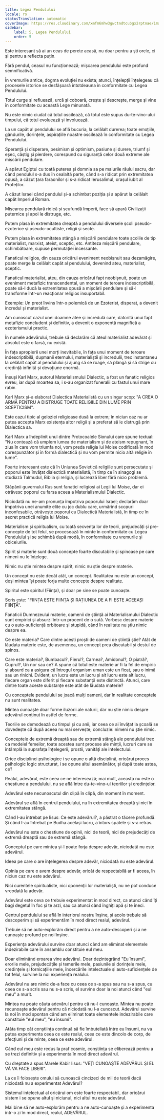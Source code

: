 ```yaml
---
title: Legea Pendulului
locale: ro
statusTranslation: automatic
coverImage: https://res.cloudinary.com/xmfm6mhw3gwctndtcubgx2rptnae/image/upload/v1741354419/small_cover_la_gran_rebelion_28716e29d2.webp
sidebar:
    label: 5. Legea Pendulului
    order: 5
---
```

Este interesant să ai un ceas de perete acasă, nu doar pentru a ști orele, ci și pentru a reflecta puțin.

Fără pendul, ceasul nu funcționează; mișcarea pendulului este profund semnificativă.

În vremurile antice, dogma evoluției nu exista; atunci, înțelepții înțelegeau că procesele istorice se desfășoară întotdeauna în conformitate cu Legea Pendulului.

Totul curge și refluează, urcă și coboară, crește și descrește, merge și vine în conformitate cu această Lege minunată.

Nu este nimic ciudat că totul oscilează, că totul este supus du-te-vino-ului timpului, că totul evoluează și involuează.

La un capăt al pendulului se află bucuria, la celălalt durerea; toate emoțiile, gândurile, dorințele, aspirațiile noastre oscilează în conformitate cu Legea Pendulului.

Speranță și disperare, pesimism și optimism, pasiune și durere, triumf și eșec, câștig și pierdere, corespund cu siguranță celor două extreme ale mișcării pendulare.

A apărut Egiptul cu toată puterea și domnia sa pe malurile râului sacru, dar când pendulul s-a dus în cealaltă parte, când s-a ridicat prin extremitatea opusă, a căzut țara faraonilor și s-a ridicat Ierusalimul, orașul iubit al Profeților.

A căzut Israel când pendulul și-a schimbat poziția și a apărut la celălalt capăt Imperiul Roman.

Mișcarea pendulară ridică și scufundă Imperii, face să apară Civilizații puternice și apoi le distruge, etc.

Putem plasa în extremitatea dreaptă a pendulului diversele școli pseudo-ezoterice și pseudo-ocultiste, religii și secte.

Putem plasa în extremitatea stângă a mișcării pendulare toate școlile de tip materialist, marxist, ateist, sceptic, etc. Antiteza mișcării pendulare, schimbătoare, supuse permutației incessante.

Fanaticul religios, din cauza oricărui eveniment neobișnuit sau dezamăgire, poate merge la celălalt capăt al pendulului, devenind ateu, materialist, sceptic.

Fanaticul materialist, ateu, din cauza oricărui fapt neobișnuit, poate un eveniment metafizic transcendental, un moment de teroare indescriptibilă, poate să-l ducă la extremitatea opusă a mișcării pendulare și să-l transforme într-un reacționar religios insuportabil.

Exemple: Un preot învins într-o polemică de un Ezoterist, disperat, a devenit incredul și materialist.

Am cunoscut cazul unei doamne atee și incredulă care, datorită unui fapt metafizic concludent și definitiv, a devenit o exponentă magnifică a ezoterismului practic.

În numele adevărului, trebuie să declarăm că ateul materialist adevărat și absolut este o farsă, nu există.

În fața apropierii unei morți inevitabile, în fața unui moment de teroare indescriptibilă, dușmanii eternului, materialiștii și incredulii, trec instantaneu la celălalt capăt al pendulului și ajung să se roage, să plângă și să strige cu credință infinită și devoțiune enormă.

Însuși Karl Marx, autorul Materialismului Dialectic, a fost un fanatic religios evreu, iar după moartea sa, i s-au organizat funeralii cu fastul unui mare rabin.

Karl Marx și-a elaborat Dialectica Materialistă cu un singur scop: "A CREA O ARMĂ PENTRU A DISTRUGE TOATE RELIGIILE DIN LUME PRIN SCEPTICISM".

Este cazul tipic al geloziei religioase dusă la extrem; în niciun caz nu ar putea accepta Marx existența altor religii și a preferat să le distrugă prin Dialectica sa.

Karl Marx a îndeplinit unul dintre Protocoalele Sionului care spune textual: "Nu contează că umplem lumea de materialism și de ateism repugnant, în ziua în care vom triumfa noi, vom preda religia lui Moise codificată în mod corespunzător și în formă dialectică și nu vom permite nicio altă religie în lume".

Foarte interesant este că în Uniunea Sovietică religiile sunt persecutate și poporul este învățat dialectică materialistă, în timp ce în sinagogi se studiază Talmudul, Biblia și religia, și lucrează liber fără nicio problemă.

Stăpânii guvernului Rus sunt fanatici religioși ai Legii lui Moise, dar ei otrăvesc poporul cu farsa aceea a Materialismului Dialectic.

Niciodată nu ne-am pronunța împotriva poporului Israel; declarăm doar împotriva unei anumite elite cu joc dublu care, urmărind scopuri inconfesabile, otrăvește poporul cu Dialectică Materialistă, în timp ce în secret practică religia lui Moise.

Materialism și spiritualism, cu toată secvența lor de teorii, prejudecăți și pre-concepte de tot felul, se procesează în minte în conformitate cu Legea Pendulului și se schimbă după modă, în conformitate cu vremurile și obiceiurile.

Spirit și materie sunt două concepte foarte discutabile și spinoase pe care nimeni nu le înțelege.

Nimic nu știe mintea despre spirit, nimic nu știe despre materie.

Un concept nu este decât atât, un concept. Realitatea nu este un concept, deși mintea își poate forja multe concepte despre realitate.

Spiritul este spiritul (Ființa), și doar pe sine se poate cunoaște.

Scris este: "FIINȚA ESTE FIINȚA ȘI RAȚIUNEA DE A FI ESTE ACEEAȘI FIINȚĂ".

Fanaticii Dumnezeului materie, oamenii de știință ai Materialismului Dialectic sunt empirici și absurzi într-un procent de o sută. Vorbesc despre materie cu o auto-suficiență orbitoare și stupidă, când în realitate nu știu nimic despre ea.

Ce este materia? Care dintre acești proști de oameni de știință știe? Atât de lăudata materie este, de asemenea, un concept prea discutabil și destul de spinos.

Care este materia?, Bumbacul?, Fierul?, Carnea?, Amidonul?, O piatră?, Cuprul?, Un nor sau ce? A spune că totul este materie ar fi la fel de empiric și absurd ca a asigura că întregul organism uman este un ficat, sau o inimă sau un rinichi. Evident, un lucru este un lucru și alt lucru este alt lucru, fiecare organ este diferit și fiecare substanță este distinctă. Atunci, care dintre toate aceste substanțe este atât de lăudata materie?

Cu conceptele pendulului se joacă mulți oameni, dar în realitate conceptele nu sunt realitatea.

Mintea cunoaște doar forme iluzorii ale naturii, dar nu știe nimic despre adevărul conținut în astfel de forme.

Teoriile se demodează cu timpul și cu anii, iar ceea ce ai învățat la școală se dovedește că după aceea nu mai servește; concluzie: nimeni nu știe nimic.

Conceptele de extremă dreaptă sau de extremă stângă ale pendulului trec ca modelel femeilor, toate acestea sunt procese ale minții, lucruri care se întâmplă la suprafața înțelegerii, prostii, vanități ale intelectului.

Orice disciplinei psihologice i se opune o altă disciplină, oricărui proces psihologic logic structurat, i se opune altul asemănător, și după toate astea, ce?

Realul, adevărul, este ceea ce ne interesează; mai mult, aceasta nu este o chestiune a pendulului, nu se află între du-te-vino-ul teoriilor și credințelor.

Adevărul este necunoscutul din clipă în clipă, din moment în moment.

Adevărul se află în centrul pendulului, nu în extremitatea dreaptă și nici în extremitatea stângă.

Când l-au întrebat pe Iisus: Ce este adevărul?, a păstrat o tăcere profundă. Și când l-au întrebat pe Budha același lucru, a întors spatele și s-a retras.

Adevărul nu este o chestiune de opinii, nici de teorii, nici de prejudecăți de extremă dreaptă sau de extremă stângă.

Conceptul pe care mintea și-l poate forja despre adevăr, niciodată nu este adevărul.

Ideea pe care o are înțelegerea despre adevăr, niciodată nu este adevărul.

Opinia pe care o avem despre adevăr, oricât de respectabilă ar fi aceea, în niciun caz nu este adevărul.

Nici curentele spiritualiste, nici oponenții lor materialiști, nu ne pot conduce vreodată la adevăr.

Adevărul este ceva ce trebuie experimentat în mod direct, ca atunci când îți bagi degetul în foc și te arzi, sau ca atunci când înghiți apă și te îneci.

Centrul pendulului se află în interiorul nostru înșine, și acolo trebuie să descoperim și să experimentăm în mod direct realul, adevărul.

Trebuie să ne auto-explorăm direct pentru a ne auto-descoperi și a ne cunoaște profund pe noi înșine.

Experiența adevărului survine doar atunci când am eliminat elementele indezirabile care în ansamblu constituie eul meu.

Doar eliminând eroarea vine adevărul. Doar dezintegrând "Eu însumi", erorile mele, prejudecățile și temerile mele, pasiunile și dorințele mele, credințele și fornicațiile mele, încercările intelectuale și auto-suficiențele de tot felul, survine la noi experiența realului.

Adevărul nu are nimic de-a face cu ceea ce s-a spus sau nu s-a spus, cu ceea ce s-a scris sau nu s-a scris, el survine doar la noi atunci când "eul meu" a murit.

Mintea nu poate căuta adevărul pentru că nu-l cunoaște. Mintea nu poate recunoaște adevărul pentru că niciodată nu l-a cunoscut. Adevărul survine la noi în mod spontan când am eliminat toate elementele indezirabile care constituie "eul meu", "eu însumi".

Atâta timp cât conștiința continuă să fie îmbuteliată între eu însumi, nu va putea experimenta ceea ce este realul, ceea ce este dincolo de corp, de afecțiuni și de minte, ceea ce este adevărul.

Când eul meu este redus la praf cosmic, conștiința se eliberează pentru a se trezi definitiv și a experimenta în mod direct adevărul.

Cu dreptate a spus Marele Kabir Iisus: "VEȚI CUNOAȘTE ADEVĂRUL ȘI EL VĂ VA FACE LIBERI".

La ce îi folosește omului să cunoască cincizeci de mii de teorii dacă niciodată nu a experimentat Adevărul?

Sistemul intelectual al oricărui om este foarte respectabil, dar oricărui sistem i se opune altul și niciunul, nici altul nu este adevărul.

Mai bine să ne auto-explorăm pentru a ne auto-cunoaște și a experimenta într-o zi în mod direct, realul, ADEVĂRUL.

